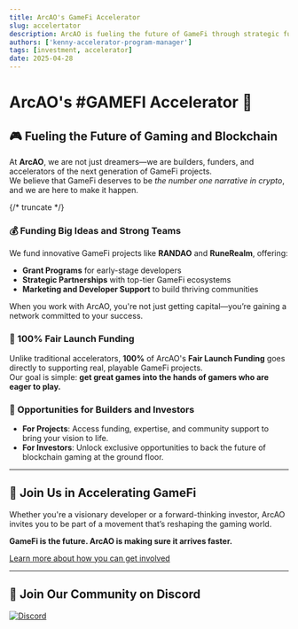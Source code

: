 ```yaml
---
title: ArcAO's GameFi Accelerator
slug: accelertator
description: ArcAO is fueling the future of GameFi through strategic funding, partnerships, and developer support.
authors: ['kenny-accelerator-program-manager']
tags: [investment, accelerator]
date: 2025-04-28
---
```


# ArcAO's #GAMEFI Accelerator 🚀

## 🎮 Fueling the Future of Gaming and Blockchain

At **ArcAO**, we are not just dreamers—we are builders, funders, and accelerators of the next generation of GameFi projects.  
We believe that GameFi deserves to be *the number one narrative in crypto*, and we are here to make it happen.

{/* truncate */}

### 💰 Funding Big Ideas and Strong Teams

We fund innovative GameFi projects like **RANDAO** and **RuneRealm**, offering:

- **Grant Programs** for early-stage developers  
- **Strategic Partnerships** with top-tier GameFi ecosystems  
- **Marketing and Developer Support** to build thriving communities  

When you work with ArcAO, you're not just getting capital—you’re gaining a network committed to your success.

### 🎯 100% Fair Launch Funding

Unlike traditional accelerators, **100%** of ArcAO's **Fair Launch Funding** goes directly to supporting real, playable GameFi projects.  
Our goal is simple: **get great games into the hands of gamers who are eager to play.**

### 🤝 Opportunities for Builders and Investors

- **For Projects**: Access funding, expertise, and community support to bring your vision to life.  
- **For Investors**: Unlock exclusive opportunities to back the future of blockchain gaming at the ground floor.

---

## 🚀 Join Us in Accelerating GameFi

Whether you're a visionary developer or a forward-thinking investor, ArcAO invites you to be part of a movement that’s reshaping the gaming world.

**GameFi is the future. ArcAO is making sure it arrives faster.**

[Learn more about how you can get involved](#)

---

## 💬 Join Our Community on Discord

<a href={ARCAO.discord} target="_blank">
  <img
    alt="Discord"
    src="https://img.shields.io/badge/Discord-Join%20Now-5865F2?style=for-the-badge&logo=discord"
  />
</a>
